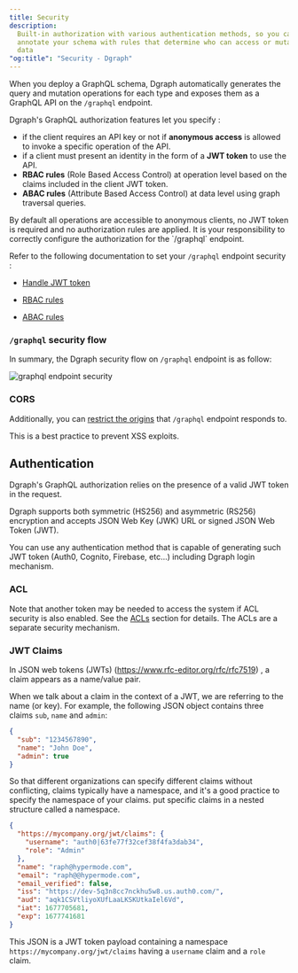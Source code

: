 ```yaml
---
title: Security
description:
  Built-in authorization with various authentication methods, so you can
  annotate your schema with rules that determine who can access or mutate the
  data
"og:title": "Security - Dgraph"
---
```



<DgraphWIP />

When you deploy a GraphQL schema, Dgraph automatically generates the query and
mutation operations for each type and exposes them as a GraphQL API on the
`/graphql` endpoint.

Dgraph's GraphQL authorization features let you specify :

- if the client requires an API key or not if **anonymous access** is allowed to
  invoke a specific operation of the API.
- if a client must present an identity in the form of a **JWT token** to use the
  API.
- **RBAC rules** (Role Based Access Control) at operation level based on the
  claims included in the client JWT token.
- **ABAC rules** (Attribute Based Access Control) at data level using graph
  traversal queries.

<Note>
  By default all operations are accessible to anonymous clients, no JWT token is
  required and no authorization rules are applied. It is your responsibility to
  correctly configure the authorization for the `/graphql` endpoint.
</Note>

Refer to the following documentation to set your `/graphql` endpoint security :

- [Handle JWT token](./jwt)

- [RBAC rules](./rbac-rules)

- [ABAC rules](./graphtraversal-rules)

### `/graphql` security flow

In summary, the Dgraph security flow on `/graphql` endpoint is as follow:

![graphql endpoint security](/images/dgraph/graphql/RBAC.jpeg)

### CORS

Additionally, you can [restrict the origins](./cors) that `/graphql` endpoint
responds to.

This is a best practice to prevent XSS exploits.

## Authentication

Dgraph's GraphQL authorization relies on the presence of a valid JWT token in
the request.

Dgraph supports both symmetric (HS256) and asymmetric (RS256) encryption and
accepts JSON Web Key (JWK) URL or signed JSON Web Token (JWT).

You can use any authentication method that is capable of generating such JWT
token (Auth0, Cognito, Firebase, etc...) including Dgraph login mechanism.

### ACL

Note that another token may be needed to access the system if ACL security is
also enabled. See the [ACLs](/dgraph/enterprise/access-control-lists) section
for details. The ACLs are a separate security mechanism.

### JWT Claims

In JSON web tokens (JWTs) (https://www.rfc-editor.org/rfc/rfc7519) , a claim
appears as a name/value pair.

When we talk about a claim in the context of a JWT, we are referring to the name
(or key). For example, the following JSON object contains three claims `sub`,
`name` and `admin`:

```json
{
  "sub": "1234567890",
  "name": "John Doe",
  "admin": true
}
```

So that different organizations can specify different claims without
conflicting, claims typically have a namespace, and it's a good practice to
specify the namespace of your claims. put specific claims in a nested structure
called a namespace.

```json
{
  "https://mycompany.org/jwt/claims": {
    "username": "auth0|63fe77f32cef38f4fa3dab34",
    "role": "Admin"
  },
  "name": "raph@hypermode.com",
  "email": "raph@@hypermode.com",
  "email_verified": false,
  "iss": "https://dev-5q3n8cc7nckhu5w8.us.auth0.com/",
  "aud": "aqk1CSVtliyoXUfLaaLKSKUtkaIel6Vd",
  "iat": 1677705681,
  "exp": 1677741681
}
```

This JSON is a JWT token payload containing a namespace
`https://mycompany.org/jwt/claims` having a `username` claim and a `role` claim.
